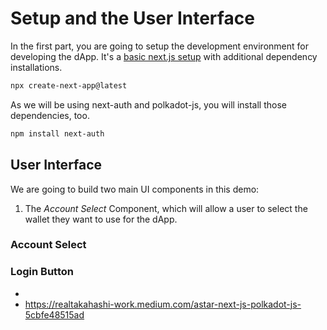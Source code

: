 # Setup and the User Interface

In the first part, you are going to setup the development environment for
developing the dApp. It's a
[basic next.js setup](https://nextjs.org/docs/getting-started) with additional
dependency installations.

```bash
npx create-next-app@latest
```

As we will be using next-auth and polkadot-js, you will install those
dependencies, too.

```bash
npm install next-auth
```

## User Interface

We are going to build two main UI components in this demo:

1. The _Account Select_ Component, which will allow a user to select the wallet
   they want to use for the dApp.

### Account Select

### Login Button

-
- https://realtakahashi-work.medium.com/astar-next-js-polkadot-js-5cbfe48515ad

